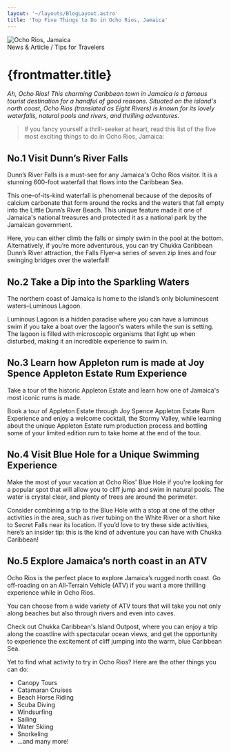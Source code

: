 ```yaml
---
layout: '~/layouts/BlogLayout.astro'
title: 'Top Five Things to Do in Ocho Rios, Jamaica'
---
```


<div class="not-prose aspect-h-9 aspect-w-16 mb-8">
  <img
    class="object-cover object-center"
    src="/news-and-blogs/ocho-rios-jamaica.jpg"
    alt="Ocho Rios, Jamaica"
  />
</div>

<div class="not-prose mb-2 text-sm font-semibold uppercase tracking-wider text-primary-300">
  News &amp; Article / Tips for Travelers
</div>

# {frontmatter.title}

_Ah, Ocho Rios! This charming Caribbean town in Jamaica is a famous tourist destination for a handful of good reasons. Situated on the island's north coast, Ocho Rios (translated as Eight Rivers) is known for its lovely waterfalls, natural pools and rivers, and thrilling adventures._

> If you fancy yourself a thrill-seeker at heart, read this list of the five most exciting things to do in Ocho Rios, Jamaica:

## No.1 Visit Dunn’s River Falls

<div class="not-prose aspect-h-9 aspect-w-16">
  <div class="bg-gray-300"></div>
</div>

Dunn’s River Falls is a must-see for any Jamaica's Ocho Rios visitor. It is a stunning 600-foot waterfall that flows into the Caribbean Sea.

This one-of-its-kind waterfall is phenomenal because of the deposits of calcium carbonate that form around the rocks and the waters that fall empty into the Little Dunn’s River Beach. This unique feature made it one of Jamaica's national treasures and protected it as a national park by the Jamaican government.

Here, you can either climb the falls or simply swim in the pool at the bottom. Alternatively, if you’re more adventurous, you can try Chukka Caribbean Dunn’s River attraction, the Falls Flyer–a series of seven zip lines and four swinging bridges over the waterfall!

## No.2 Take a Dip into the Sparkling Waters

<div class="not-prose aspect-h-9 aspect-w-16">
  <div class="bg-gray-300"></div>
</div>

The northern coast of Jamaica is home to the island’s only bioluminescent waters–Luminous Lagoon.

Luminous Lagoon is a hidden paradise where you can have a luminous swim if you take a boat over the lagoon's waters while the sun is setting. The lagoon is filled with microscopic organisms that light up when disturbed, making it an incredible experience to swim in.

## No.3 Learn how Appleton rum is made at Joy Spence Appleton Estate Rum Experience

<div class="not-prose aspect-h-9 aspect-w-16">
  <div class="bg-gray-300"></div>
</div>

Take a tour of the historic Appleton Estate and learn how one of Jamaica's most iconic rums is made.

Book a tour of Appleton Estate through Joy Spence Appleton Estate Rum Experience and enjoy a welcome cocktail, the Stormy Valley, while learning about the unique Appleton Estate rum production process and bottling some of your limited edition rum to take home at the end of the tour.

## No.4 Visit Blue Hole for a Unique Swimming Experience

<div class="not-prose aspect-h-9 aspect-w-16">
  <div class="bg-gray-300"></div>
</div>

Make the most of your vacation at Ocho Rios' Blue Hole if you're looking for a popular spot that will allow you to cliff jump and swim in natural pools. The water is crystal clear, and plenty of trees are around the perimeter.

Consider combining a trip to the Blue Hole with a stop at one of the other activities in the area, such as river tubing on the White River or a short hike to Secret Falls near its location. If you’d love to try these side activities, here’s an insider tip: this is the kind of adventure you can have with Chukka Caribbean!

## No.5 Explore Jamaica’s north coast in an ATV

<div class="not-prose aspect-h-9 aspect-w-16">
  <div class="bg-gray-300"></div>
</div>

Ocho Rios is the perfect place to explore Jamaica’s rugged north coast. Go off-roading on an All-Terrain Vehicle (ATV) if you want a more thrilling experience while in Ocho Rios.

You can choose from a wide variety of ATV tours that will take you not only along beaches but also through rivers and even into caves.

Check out Chukka Caribbean's Island Outpost, where you can enjoy a trip along the coastline with spectacular ocean views, and get the opportunity to experience the excitement of cliff jumping into the warm, blue Caribbean Sea.

Yet to find what activity to try in Ocho Rios? Here are the other things you can do:

- Canopy Tours
- Catamaran Cruises
- Beach Horse Riding
- Scuba Diving
- Windsurfing
- Sailing
- Water Skiing
- Snorkeling
- ...and many more!
